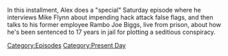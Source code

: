 {{DEFAULTSORT:
    #_EPISODE_0845:September 2, 2023
}}{{Episode
    | title           = September 2, 2023
    | caption         = Listen to this episode on [https://knowledgefight.libsyn.com/845-september-2-2023 Libsyn] [https://open.spotify.com/episode/5OVaKIU4Y6ZmmBeUmjf0nM Spotify], Read the [[Transcript/845: September 2, 2023|Unofficial Transcript]]
    | episodeNumber   = 845
    | length          = 01:32:47
    | airDate         = September 4, 2023
    | coverageDate    = September 2, 2023
    | episodeType     = [[:Category:Present Day|Present Day]]
    | appearance      = [[David Knight]], [[Hillary Clinton]], [[General Michael Flynn]], [[Donald Trump]]
    | previousEpisode = [[844: March 12-15, 2004]]
    | nextEpisode     = [[846: September 3, 2023]]
}}

{{Stub}}

In this installment, Alex does a "special" Saturday episode where he interviews Mike Flynn about impending hack attack false flags, and then talks to his former employee Rambo Joe Biggs, live from prison, about how he's been sentenced to 17 years in jail for plotting a seditious conspiracy.

[[Category:Episodes]]
[[Category:Present Day]]
